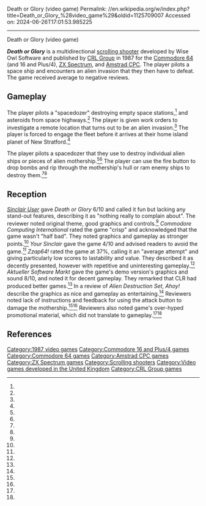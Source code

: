 Death or Glory (video game)
Permalink: //en.wikipedia.org/w/index.php?title=Death_or_Glory_%28video_game%29&oldid=1125709007
Accessed on: 2024-06-26T17:01:53.985225



------
Death or Glory (video game)
{{Short description|1987 side-scrolling shooter video game}}
{{Infobox video game
 |title = Death or Glory
 |image = Death or Glory cover.jpg
 |released = 1987<ref name="SU64"/>
 |developer = Wise Owl Software
 |publisher = [[CRL Group]]
 |platforms = [[Commodore 16]], [[Commodore Plus/4]], [[Commodore 64]], [[ZX Spectrum]], [[Amstrad CPC]]
}}

'''''Death or Glory''''' is a multidirectional [[scrolling shooter]] developed by Wise Owl Software and published by [[CRL Group]] in 1987 for the [[Commodore 64]] (and 16 and Plus/4), [[ZX Spectrum]], and [[Amstrad CPC]]. The player pilots a space ship and encounters an alien invasion that they then have to defeat. The game received average to negative reviews.

== Gameplay ==

The player pilots a "spacedozer" destroying empty space stations,<ref name="ZZ26"/> and asteroids from space highways.<ref name="ASM0487"/> The player is given work orders to investigate a remote location that turns out to be an alien invasion.<ref name="ZZ26"/> The player is forced to engage the fleet before it arrives at their home island planet of New Stratford.<ref name="SU69"/>

The player pilots a spacedozer that they use to destroy individual alien ships or pieces of alien mothership.<ref name="YS25"/><ref name="SU69"/> The player can use the fire button to drop bombs and rip through the mothership's hull or ram enemy ships to destroy them.<ref name="ZZ26"/><ref name="A!60"/>

== Reception ==

''[[Sinclair User]]'' gave ''Death or Glory'' 6/10 and called it fun but lacking any stand-out features, describing it as "nothing really to complain about". The reviewer noted original theme, good graphics and controls.<ref name="SU69"/> ''Commodore Computing International'' rated the game "crisp" and acknowledged that the game wasn't "half bad". They noted graphics and gameplay as stronger points.<ref name="CCI510"/> ''Your Sinclair'' gave the game 4/10 and advised readers to avoid the game.<ref name="YS25"/> ''Zzap64!'' rated the game at 37%, calling it an "average attempt" and giving particularly low scores to lastability and value. They described it as decently presented, however with repetitive and uninteresting gameplay.<ref name="ZZ26"/> ''Aktueller Software Markt'' gave the game's demo version's graphics and sound 8/10, and noted it for decent gameplay. They remarked that CLR had produced better games.<ref name="ASM0487"/> In a review of ''Alien Destruction Set'', ''Ahoy!'' describe the graphics as nice and gameplay as entertaining.<ref name="A!60"/> Reviewers noted lack of instructions and feedback for using the attack button to damage the mothership.<ref name="SU69"/><ref name="YS25"/> Reviewers also noted game's over-hyped promotional material, which did not translate to gameplay.<ref name="ASM0487"/><ref name="CCI510"/>

== References ==
{{reflist|refs=
<ref name="SU69">{{cite magazine | title=Arcade Review - Death or Glory | magazine=[[Sinclair User]] | issue=69 | publication-date=December 1987 | page=119 | url=https://archive.org/stream/sinclair-user-magazine-069/SinclairUser_069_Dec_1987#page/n117/mode/2up | accessdate=6 February 2016}}</ref>
<ref name="YS25">{{cite magazine | title=Death or Glory | magazine=[[Your Sinclair]] | issue=25 | publication-date=January 1988 | page=91 | url=https://archive.org/stream/your-sinclair-25/YourSinclair_25_Jan_1988#page/n89/mode/2up | accessdate=6 February 2016}}</ref>
<ref name="ZZ26">{{cite magazine | title=Test - Death or Glory | magazine=[[Zzap!64]] | issue=26 | publication-date=June 1987 | page=84 | url=https://archive.org/stream/zzap64-magazine-026/ZZap_64_Issue_026_1987_Jun#page/n83/mode/2up | accessdate=6 February 2016}}</ref>
<ref name="SU64">{{cite magazine | title=Preview - Death or Glory | magazine=[[Sinclair User]] | issue=64 | publication-date=July 1987 | page=88 | url=https://archive.org/stream/sinclair-user-magazine-064/SinclairUser_064_Jul_1987#page/n87/mode/2up | accessdate=6 February 2016}}</ref>
<ref name="CCI510">{{cite magazine | title=Review - Death or Glory | magazine=[[Commodore Computing International]] | volume=5 | issue=10 | publication-date=June 1987 | page=68 | url=https://archive.org/stream/Commodore_Computing_International_Vol_05_No_10_1987-06_Croftward_GB#page/n67/mode/2up | accessdate=6 February 2016}}</ref>
<ref name="ASM0487">{{cite magazine | title="Das Mül-Demo"! | trans-title="The Garbage-Demo"! | language=German | magazine=[[Aktueller Software Markt]] | publication-date=April 1987 | page=8 | url=https://archive.org/stream/asm_magazine-1987-04/ASM_04_1987#page/n7/mode/2up | accessdate=6 February 2016}}</ref>
<ref name="A!60">{{cite magazine | title=Reviews - Alien Destruction Set | magazine=[[Ahoy!]] | issue=60 | publication-date=December 1988 | page=48 | url=https://archive.org/stream/ahoy-magazine-60/Ahoy_60_December_1988#page/n51/mode/2up | accessdate=6 February 2016}}</ref>
}}

{{CRL Group}}

[[Category:1987 video games]]
[[Category:Commodore 16 and Plus/4 games]]
[[Category:Commodore 64 games]]
[[Category:Amstrad CPC games]]
[[Category:ZX Spectrum games]]
[[Category:Scrolling shooters]]
[[Category:Video games developed in the United Kingdom]]
[[Category:CRL Group games]]